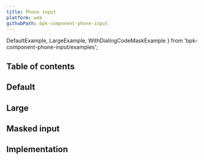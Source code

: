 ```yaml
---
title: Phone input
platform: web
githubPath: bpk-component-phone-input
---
```



  DefaultExample,
  LargeExample,
  WithDialingCodeMaskExample
} from 'bpk-component-phone-input/examples';

## Table of contents

## Default

<PresentationBlock>
  <DefaultExample />
</PresentationBlock>

## Large

<PresentationBlock>
  <LargeExample />
</PresentationBlock>

## Masked input

<PresentationBlock>
  <WithDialingCodeMaskExample />
</PresentationBlock>

## Implementation

<Readme file={readme} />